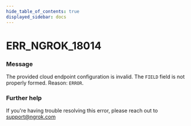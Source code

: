 ```yaml
---
hide_table_of_contents: true
displayed_sidebar: docs
---
```



# ERR_NGROK_18014

### Message
The provided cloud endpoint configuration is invalid. The `FIELD` field is not properly formed. Reason: `ERROR`.

<ErrorDetails error='err_ngrok_18014' />


### Further help
If you're having trouble resolving this error, please reach out to [support@ngrok.com](mailto:support@ngrok.com?subject=Help%20with%20ERR_NGROK_18014)

